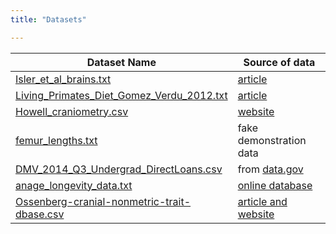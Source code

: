 ```yaml
---
title: "Datasets"

---
```



Dataset Name | Source of data
-----------  | ----------------
[Isler_et_al_brains.txt](datasets/Isler_et_al_brains.txt) | [article](http://dx.doi.org/10.1016/j.jhevol.2008.08.004)
[Living_Primates_Diet_Gomez_Verdu_2012.txt](datasets/Living_Primates_Diet_Gomez_Verdu_2012.txt) | [article](http://dx.doi.org/10.1093/sysbio/syr127)
[Howell_craniometry.csv](datasets/Howell_craniometry.csv) | [website](http://web.utk.edu/~auerbach/HOWL.htm)
[femur_lengths.txt](datasets/femur_lengths.txt) | fake demonstration data
[DMV_2014_Q3_Undergrad_DirectLoans.csv](datasets/DMV_2014_Q3_Undergrad_DirectLoans.csv) | from [data.gov](http://data.gov)
[anage_longevity_data.txt](datasets/anage_longevity_data.txt) | [online database](http://genomics.senescence.info/species/)
[Ossenberg-cranial-nonmetric-trait-dbase.csv](datasets/Ossenberg-cranial-nonmetric-trait-dbase.csv) | [article and website](http://dx.doi.org/10.1002/ajpa.22377)


<!--
<ul>
`r 
#dynamically create links for database
paste0('<li><a href=', 
      list.files("datasets", recursive=TRUE, full=TRUE),
      '>',
      list.files("datasets", recursive=TRUE),
      '</li>',collapse="")

`

</ul>
-->